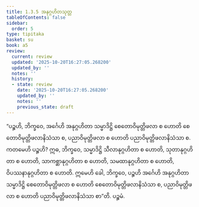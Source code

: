 ```yaml
---
title: 1.3.5 အနုဂ္ဂဟိတသုတ္တ
tableOfContents: false
sidebar:
  order: 5
type: tipitaka
basket: su
book: a5
review:
  current: review
  updated: '2025-10-20T16:27:05.268200'
  updated_by: ''
  notes: ''
  history:
  - state: review
    date: '2025-10-20T16:27:05.268200'
    updated_by: ''
    notes: ''
    previous_state: draft
---
```



<DynamicBreadcrumb />


<ReviewStatus review={frontmatter.review} showDetails={true} />

<HypothesisAnnotation frontmatter={frontmatter} />

<Division number="25" book="a5" e="ch" v="16" p="17">

<Paragraph number="92" book="a5">
“ပဉ္စဟိ, ဘိက္ခဝေ, အင်္ဂေဟိ အနုဂ္ဂဟိတာ သမ္မာဒိဋ္ဌိ စေတောဝိမုတ္တိဖလာ စ ဟောတိ စေတောဝိမုတ္တိဖလာနိသံသာ စ, ပညာဝိမုတ္တိဖလာ စ ဟောတိ ပညာဝိမုတ္တိဖလာနိသံသာ စ.
</Paragraph>

<Paragraph number="93" book="a5">
ကတမေဟိ ပဉ္စဟိ? ဣဓ, ဘိက္ခဝေ, သမ္မာဒိဋ္ဌိ သီလာနုဂ္ဂဟိတာ စ ဟောတိ, သုတာနုဂ္ဂဟိတာ စ ဟောတိ, သာကစ္ဆာနုဂ္ဂဟိတာ စ ဟောတိ, သမထာနုဂ္ဂဟိတာ စ ဟောတိ, ဝိပဿနာနုဂ္ဂဟိတာ စ ဟောတိ. ဣမေဟိ ခေါ, ဘိက္ခဝေ, ပဉ္စဟိ အင်္ဂေဟိ အနုဂ္ဂဟိတာ သမ္မာဒိဋ္ဌိ စေတောဝိမုတ္တိဖလာ စ ဟောတိ စေတောဝိမုတ္တိဖလာနိသံသာ စ, ပညာဝိမုတ္တိဖလာ စ ဟောတိ ပညာဝိမုတ္တိဖလာနိသံသာ စာ”တိ.

</Paragraph>
</Division>

<Paragraph number="94" type="center" book="a5">
ပဉ္စမံ.
</Paragraph>